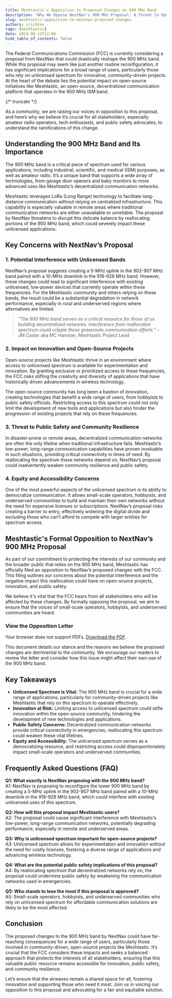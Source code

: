 ```yaml
---
title: Meshtastic's Opposition to Proposed Changes on 900 MHz Band
description: "Why We Oppose NextNav's 900 MHz Proposal: A Threat to Open Communication Networks"
slug: meshtastic-opposition-to-nextnav-proposed-changes
authors: crichton
tags: [meshtastic]
date: 2024-08-13T12:00
hide_table_of_contents: false
---
```


The Federal Communications Commission (FCC) is currently considering a proposal from NextNav that could drastically reshape the 900 MHz band. While this proposal may seem like just another routine reconfiguration, it has significant implications for a broad range of users, particularly those who rely on unlicensed spectrum for innovative, community-driven projects. At the heart of the debate lies the potential impact on open-source initiatives like Meshtastic, an open-source, decentralized communication platform that operates in the 900 MHz ISM band.

{/* truncate */}

As a community, we are raising our voices in opposition to this proposal, and here’s why we believe it’s crucial for all stakeholders, especially amateur radio operators, tech enthusiasts, and public safety advocates, to understand the ramifications of this change.

## Understanding the 900 MHz Band and Its Importance

The 900 MHz band is a critical piece of spectrum used for various applications, including industrial, scientific, and medical (ISM) purposes, as well as amateur radio. It’s a unique band that supports a wide array of technologies, from garage door openers and baby monitors to more advanced uses like Meshtastic’s decentralized communication networks.

Meshtastic leverages LoRa (Long Range) technology to facilitate long-distance communication without relying on centralized infrastructure. This capability is especially valuable in remote areas where traditional communication networks are either unavailable or unreliable. The proposal by NextNav threatens to disrupt this delicate balance by reallocating portions of the 900 MHz band, which could severely impact these unlicensed applications.

## Key Concerns with NextNav’s Proposal

### 1. Potential Interference with Unlicensed Bands

NextNav’s proposal suggests creating a 5-MHz uplink in the 902-907 MHz band paired with a 10-MHz downlink in the 918-928 MHz band. However, these changes could lead to significant interference with existing unlicensed, low-power devices that currently operate within these frequencies. For the Meshtastic community and others relying on these bands, the result could be a substantial degradation in network performance, especially in rural and underserved regions where alternatives are limited.

> _“The 900 MHz band serves as a critical resource for those of us building decentralized networks. Interference from reallocated spectrum could cripple these grassroots communication efforts.”_ – JM Casler aka MC Hamster, Meshtastic Project Lead

### 2. Impact on Innovation and Open-Source Projects

Open-source projects like Meshtastic thrive in an environment where access to unlicensed spectrum is available for experimentation and innovation. By granting exclusive or prioritized access to these frequencies, the FCC risks stifling the creativity and diversity of applications that have historically driven advancements in wireless technology.

The open-source community has long been a bastion of innovation, creating technologies that benefit a wide range of users, from hobbyists to public safety officials. Restricting access to this spectrum could not only limit the development of new tools and applications but also hinder the progression of existing projects that rely on these frequencies.

### 3. Threat to Public Safety and Community Resilience

In disaster-prone or remote areas, decentralized communication networks are often the only lifeline when traditional infrastructure fails. Meshtastic’s low-power, long-range communication capabilities have proven invaluable in such situations, providing critical connectivity in times of need. By reallocating the spectrum these networks depend on, NextNav’s proposal could inadvertently weaken community resilience and public safety.

### 4. Equity and Accessibility Concerns

One of the most powerful aspects of the unlicensed spectrum is its ability to democratize communication. It allows small-scale operators, hobbyists, and underserved communities to build and maintain their own networks without the need for expensive licenses or subscriptions. NextNav’s proposal risks creating a barrier to entry, effectively widening the digital divide and excluding those who can’t afford to compete with larger entities for spectrum access.

## Meshtastic's Formal Opposition to NextNav’s 900 MHz Proposal

As part of our commitment to protecting the interests of our community and the broader public that relies on the 900 MHz band, Meshtastic has officially filed an opposition to NextNav’s proposed changes with the FCC. This filing outlines our concerns about the potential interference and the negative impact this reallocation could have on open-source projects, innovation, and public safety.

We believe it's vital that the FCC hears from all stakeholders who will be affected by these changes. By formally opposing the proposal, we aim to ensure that the voices of small-scale operators, hobbyists, and underserved communities are heard.

### View the Opposition Letter

<object
  data="/documents/blog/Opposition_Letter.pdf"
  type="application/pdf"
  width="100%"
  height="600px">
  <p>Your browser does not support PDFs.
  <a href="/documents/blog/Opposition_Letter.pdf">Download the PDF</a>.</p>
</object>

This document details our stance and the reasons we believe the proposed changes are detrimental to the community. We encourage our readers to review the letter and consider how this issue might affect their own use of the 900 MHz band.

## Key Takeaways

- **Unlicensed Spectrum is Vital:** The 900 MHz band is crucial for a wide range of applications, particularly for community-driven projects like Meshtastic that rely on this spectrum to operate effectively.
- **Innovation at Risk:** Limiting access to unlicensed spectrum could stifle innovation within the open-source community, hindering the development of new technologies and applications.
- **Public Safety Concerns:** Decentralized communication networks provide critical connectivity in emergencies; reallocating this spectrum could weaken these vital lifelines.
- **Equity and Accessibility:** The unlicensed spectrum serves as a democratizing resource, and restricting access could disproportionately impact small-scale operators and underserved communities.

## Frequently Asked Questions (FAQ)

**Q1: What exactly is NextNav proposing with the 900 MHz band?**  
A1: NextNav is proposing to reconfigure the lower 900 MHz band by creating a 5-MHz uplink in the 902-907 MHz band paired with a 10-MHz downlink in the 918-928 MHz band, which could interfere with existing unlicensed uses of this spectrum.

**Q2: How will this proposal impact Meshtastic users?**  
A2: The proposal could cause significant interference with Meshtastic’s low-power, long-range communication networks, potentially degrading performance, especially in remote and underserved areas.

**Q3: Why is unlicensed spectrum important for open-source projects?**  
A3: Unlicensed spectrum allows for experimentation and innovation without the need for costly licenses, fostering a diverse range of applications and advancing wireless technology.

**Q4: What are the potential public safety implications of this proposal?**  
A4: By reallocating spectrum that decentralized networks rely on, the proposal could undermine public safety by weakening the communication networks used in emergencies.

**Q5: Who stands to lose the most if this proposal is approved?**  
A5: Small-scale operators, hobbyists, and underserved communities who rely on unlicensed spectrum for affordable communication solutions are likely to be the most affected.

## Conclusion

The proposed changes to the 900 MHz band by NextNav could have far-reaching consequences for a wide range of users, particularly those involved in community-driven, open-source projects like Meshtastic. It’s crucial that the FCC considers these impacts and seeks a balanced approach that protects the interests of all stakeholders, ensuring that this valuable public resource remains accessible for innovation, public safety, and community resilience.

Let’s ensure that the airwaves remain a shared space for all, fostering innovation and supporting those who need it most. Join us in voicing our opposition to this proposal and advocating for a fair and equitable solution.
